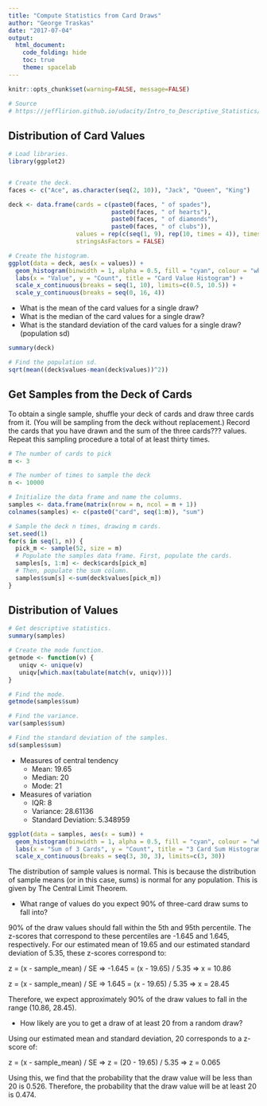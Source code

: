 ```yaml
---
title: "Compute Statistics from Card Draws"
author: "George Traskas"
date: "2017-07-04"
output: 
  html_document:
    code_folding: hide
    toc: true
    theme: spacelab
---
```


```r
knitr::opts_chunk$set(warning=FALSE, message=FALSE)

# Source
# https://jefflirion.github.io/udacity/Intro_to_Descriptive_Statistics/Project.html
```

## Distribution of Card Values

```r
# Load libraries.
library(ggplot2)


# Create the deck.
faces <- c("Ace", as.character(seq(2, 10)), "Jack", "Queen", "King")

deck <- data.frame(cards = c(paste0(faces, " of spades"), 
                             paste0(faces, " of hearts"), 
                             paste0(faces, " of diamonds"), 
                             paste0(faces, " of clubs")), 
                   values = rep(c(seq(1, 9), rep(10, times = 4)), times = 4), 
                   stringsAsFactors = FALSE)

# Create the histogram.
ggplot(data = deck, aes(x = values)) + 
  geom_histogram(binwidth = 1, alpha = 0.5, fill = "cyan", colour = "white") + 
  labs(x = "Value", y = "Count", title = "Card Value Histogram") +
  scale_x_continuous(breaks = seq(1, 10), limits=c(0.5, 10.5)) +
  scale_y_continuous(breaks = seq(0, 16, 4))
```

* What is the mean of the card values for a single draw?
* What is the median of the card values for a single draw?
* What is the standard deviation of the card values for a single draw?
(population sd)

```r
summary(deck)

# Find the population sd.
sqrt(mean((deck$values-mean(deck$values))^2))
```

## Get Samples from the Deck of Cards

To obtain a single sample, shuffle your deck of cards and draw three cards from 
it. (You will be sampling from the deck without replacement.) Record the cards 
that you have drawn and the sum of the three cards??? values. Repeat this sampling
procedure a total of at least thirty times.

```r
# The number of cards to pick
m <- 3

# The number of times to sample the deck
n <- 10000

# Initialize the data frame and name the columns.
samples <- data.frame(matrix(nrow = n, ncol = m + 1))
colnames(samples) <- c(paste0("card", seq(1:m)), "sum")

# Sample the deck n times, drawing m cards.
set.seed(1)
for(s in seq(1, n)) {
  pick_m <- sample(52, size = m)
  # Populate the samples data frame. First, populate the cards.
  samples[s, 1:m] <- deck$cards[pick_m]
  # Then, populate the sum column.
  samples$sum[s] <-sum(deck$values[pick_m])
}
```

## Distribution of Values

```r
# Get descriptive statistics.
summary(samples)

# Create the mode function.
getmode <- function(v) {
   uniqv <- unique(v)
   uniqv[which.max(tabulate(match(v, uniqv)))]
}

# Find the mode.
getmode(samples$sum)

# Find the variance.
var(samples$sum)

# Find the standard deviation of the samples.
sd(samples$sum)
```

* Measures of central tendency
    * Mean: 19.65
    * Median: 20
    * Mode: 21

* Measures of variation
    * IQR: 8
    * Variance: 28.61136
    * Standard Deviation: 5.348959

```r
ggplot(data = samples, aes(x = sum)) + 
  geom_histogram(binwidth = 1, alpha = 0.5, fill = "cyan", colour = "white") + 
  labs(x = "Sum of 3 Cards", y = "Count", title = "3 Card Sum Histogram") +
  scale_x_continuous(breaks = seq(3, 30, 3), limits=c(3, 30))
```

The distribution of sample values is normal. This is because the distribution 
of sample means (or in this case, sums) is normal for any population. This is 
given by The Central Limit Theorem.

* What range of values do you expect 90% of three-card draw sums to fall into?

90% of the draw values should fall within the 5th and 95th percentile. 
The z-scores that correspond to these percentiles are -1.645 and 1.645, 
respectively. For our estimated mean of 19.65 and our estimated standard 
deviation of 5.35, these z-scores correspond to:

z = (x - sample_mean) / SE => -1.645 = (x - 19.65) / 5.35 => x = 10.86

z = (x - sample_mean) / SE => 1.645 = (x - 19.65) / 5.35 => x = 28.45


Therefore, we expect approximately 90% of the draw values to fall in the range 
(10.86, 28.45).

* How likely are you to get a draw of at least 20 from a random draw?

Using our estimated mean and standard deviation, 20 corresponds to a z-score of:

z = (x - sample_mean) / SE => z = (20 - 19.65) / 5.35 => z = 0.065

Using this, we find that the probability that the draw value will be less than 
20 is 0.526. Therefore, the probability that the draw value will be at least 20 
is 0.474.

